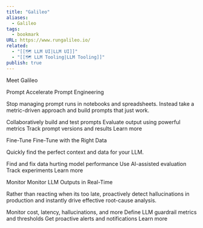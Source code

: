 ```yaml
---
title: "Galileo"
aliases:
  - Galileo
tags:
  - bookmark
URL: https://www.rungalileo.io/
related:
  - "[[🗺️ LLM UI|LLM UI]]"
  - "[[🗺️ LLM Tooling|LLM Tooling]]"
publish: true
---
```




Meet Galileo


Prompt
Accelerate Prompt Engineering

Stop managing prompt runs in notebooks and spreadsheets. Instead take a metric-driven approach and build prompts that just work.

Collaboratively build and test prompts
Evaluate output using powerful metrics
Track prompt versions and results
Learn more

Fine-Tune
Fine-Tune with the Right Data

Quickly find the perfect context and data for your LLM. 

Find and fix data hurting model performance
Use AI-assisted evaluation
Track experiments
Learn more

Monitor
Monitor LLM Outputs in Real-Time

Rather than reacting when its too late, proactively detect hallucinations in production and instantly drive effective root-cause analysis.

Monitor cost, latency, hallucinations, and more
Define LLM guardrail metrics and thresholds
Get proactive alerts and notifications
Learn more